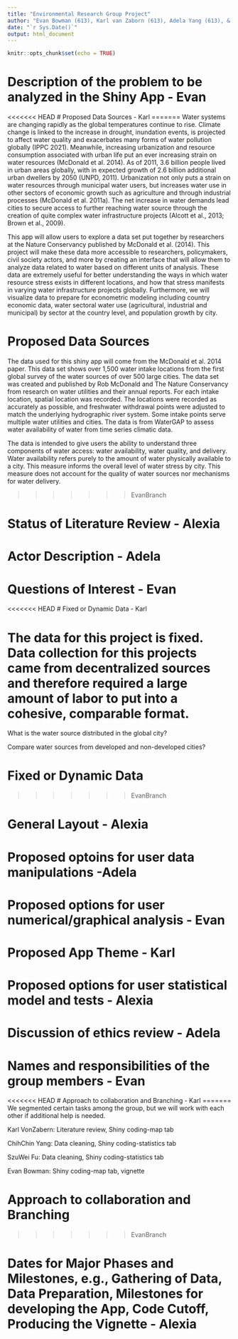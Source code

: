 ```yaml
---
title: "Environmental Research Group Project"
author: "Evan Bowman (613), Karl van Zaborn (613), Adela Yang (613), & Alexia (613)"
date: "`r Sys.Date()`"
output: html_document
---
```


```r
knitr::opts_chunk$set(echo = TRUE)
```

# Description of the problem to be analyzed in the Shiny App - Evan

<<<<<<< HEAD
# Proposed Data Sources - Karl
=======
Water systems are changing rapidly as the global temperatures continue to rise. Climate change is linked to the increase in drought, inundation events, is projected to affect water quality and exacerbates many forms of water pollution globally (IPPC 2021). Meanwhile, increasing urbanization and resource consumption associated with urban life put an ever increasing strain on water resources (McDonald et al. 2014). As of 2011, 3.6 billion people lived in urban areas globally, with in expected growth of 2.6 billion additional urban dwellers by 2050 (UNPD, 2011). Urbanization not only puts a strain on water resources through municipal water users, but increases water use in other sectors of economic growth such as agriculture and through industrial processes (McDonald et al. 2011a). The net increase in water demands lead cities to secure access to further reaching water source through the creation of quite complex water infrastructure projects (Alcott et al., 2013; Brown et al., 2009). 

This app will allow users to explore a data set put together by researchers at the Nature Conservancy published by McDonald et al. (2014). This project will make these data more accessible to researchers, policymakers, civil society actors, and more by creating an interface that will allow them to analyze data related to water based on different units of analysis. These data are extremely useful for better understanding the ways in which water resource stress exists in different locations, and how that stress manifests in varying water infrastructure projects globally. Furthermore, we will visualize data to prepare for econometric modeling including country economic data, water sectoral water use (agricultural, industrial and municipal) by sector at the country level, and population growth by city. 

# Proposed Data Sources

The data used for this shiny app will come from the McDonald et al. 2014 paper. This data set shows over 1,500 water intake locations from the first global survey of the water sources of over 500 large cities. The data set was created and published by Rob McDonald and The Nature Conservancy from research on water utilities and their annual reports. For each intake location, spatial location was recorded. The locations were recorded as accurately as possible, and freshwater withdrawal points were adjusted to match the underlying hydrographic river system. Some intake points serve multiple water utilities and cities. The data is from WaterGAP to assess water availability of water from time series climatic data. 

The data is intended to give users the ability to understand three components of water access: water availability, water quality, and delivery. Water availability refers purely to the amount of water physically available to a city. This measure informs the overall level of water stress by city. This measure does not account for the quality  of water sources nor mechanisms for water delivery. 


>>>>>>> EvanBranch

# Status of Literature Review - Alexia

# Actor Description - Adela

# Questions of Interest - Evan

<<<<<<< HEAD
# Fixed or Dynamic Data - Karl

The data for this project is fixed. Data collection for this projects came from decentralized sources and therefore required a large amount of labor to put into a cohesive, comparable format. 
=======
What is the water source distributed in the global city? 

Compare water sources from developed and non-developed cities?

# Fixed or Dynamic Data
>>>>>>> EvanBranch

# General Layout - Alexia

# Proposed optoins for user data manipulations -Adela

# Proposed options for user numerical/graphical analysis - Evan

# Proposed App Theme - Karl

# Proposed options for user statistical model and tests - Alexia

# Discussion of ethics review - Adela

# Names and responsibilities of the group members - Evan

<<<<<<< HEAD
# Approach to collaboration and Branching - Karl
=======
We segmented certain tasks among the group, but we will work with each other if additional help is needed.

Karl VonZabern: Literature review, Shiny coding-map tab

ChihChin Yang: Data cleaning, Shiny coding-statistics tab

SzuWei Fu: Data cleaning, Shiny coding-statistics tab

Evan Bowman: Shiny coding-map tab, vignette

# Approach to collaboration and Branching
>>>>>>> EvanBranch

# Dates for Major Phases and Milestones, e.g., Gathering of Data, Data Preparation, Milestones for developing the App, Code Cutoff, Producing the Vignette - Alexia